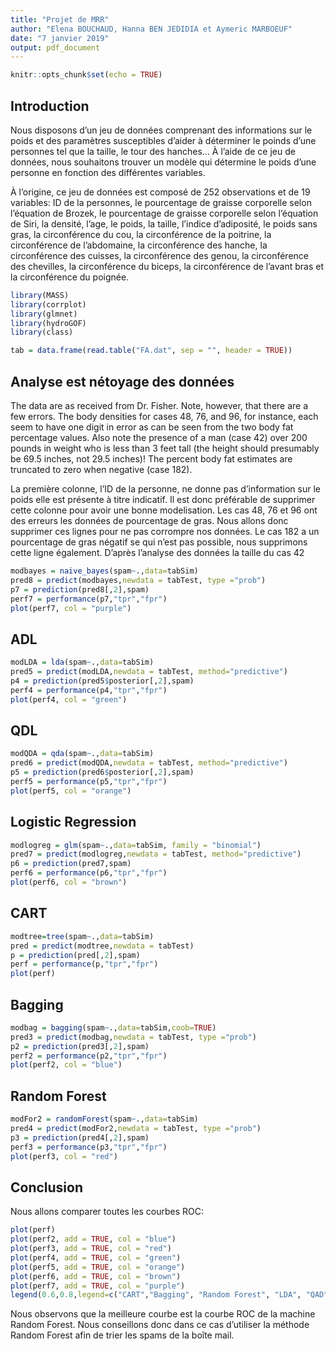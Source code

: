 ```yaml
---
title: "Projet de MRR"
author: "Elena BOUCHAUD, Hanna BEN JEDIDIA et Aymeric MARBOEUF"
date: "7 janvier 2019"
output: pdf_document
---
```


```r
knitr::opts_chunk$set(echo = TRUE)
```

## Introduction

Nous disposons d'un jeu de données comprenant des informations sur le poids et des paramètres susceptibles d'aider à déterminer le poinds d'une personnes tel que la taille, le tour des hanches... À l'aide de ce jeu de données, nous souhaitons trouver un modèle qui détermine le poids d'une personne en fonction des différentes variables.

À l'origine, ce jeu de données est composé de 252 observations et de 19 variables: ID de la personnes, le pourcentage de graisse corporelle selon l'équation de Brozek, le pourcentage de graisse corporelle selon l'équation de Siri, la densité, l'age, le poids, la taille, l'indice d'adiposité, le poids sans gras, la circonférence du cou, la circonférence de la poitrine, la circonférence de l'abdomaine, la circonférence des hanche, la circonférence des cuisses, la circonférence des genou, la circonférence des chevilles, la circonférence du biceps, la circonférence de l'avant bras et la circonférence du poignée.

```r
library(MASS)
library(corrplot)
library(glmnet)
library(hydroGOF)
library(class)

tab = data.frame(read.table("FA.dat", sep = "", header = TRUE))
```

## Analyse est nétoyage des données

The data are as received from Dr. Fisher.  Note, however, that there
are a few errors.  The body densities for cases 48, 76, and 96, for
instance, each seem to have one digit in error as can be seen from the
two body fat percentage values.  Also note the presence of a man (case
42) over 200 pounds in weight who is less than 3 feet tall (the height
should presumably be 69.5 inches, not 29.5 inches)!  The percent body
fat estimates are truncated to zero when negative (case 182).

La première colonne, l'ID de la personne, ne donne pas d'information sur le poids elle est présente à titre indicatif. Il est donc préférable de supprimer cette colonne pour avoir une bonne modelisation.
Les cas 48, 76 et 96 ont des erreurs les données de pourcentage de gras. Nous allons donc supprimer ces lignes pour ne pas corrompre nos données. Le cas 182 a un pourcentage de gras négatif se qui n'est pas possible, nous supprimons cette ligne également. D'après l'analyse des données la taille du cas 42 

```r
modbayes = naive_bayes(spam~.,data=tabSim)
pred8 = predict(modbayes,newdata = tabTest, type ="prob")
p7 = prediction(pred8[,2],spam)
perf7 = performance(p7,"tpr","fpr")
plot(perf7, col = "purple")
```

## ADL

```r
modLDA = lda(spam~.,data=tabSim)
pred5 = predict(modLDA,newdata = tabTest, method="predictive")
p4 = prediction(pred5$posterior[,2],spam)
perf4 = performance(p4,"tpr","fpr")
plot(perf4, col = "green")
```

## QDL

```r
modQDA = qda(spam~.,data=tabSim)
pred6 = predict(modQDA,newdata = tabTest, method="predictive")
p5 = prediction(pred6$posterior[,2],spam)
perf5 = performance(p5,"tpr","fpr")
plot(perf5, col = "orange")
```

## Logistic Regression

```r
modlogreg = glm(spam~.,data=tabSim, family = "binomial")
pred7 = predict(modlogreg,newdata = tabTest, method="predictive")
p6 = prediction(pred7,spam)
perf6 = performance(p6,"tpr","fpr")
plot(perf6, col = "brown")
```

## CART

```r
modtree=tree(spam~.,data=tabSim)
pred = predict(modtree,newdata = tabTest)
p = prediction(pred[,2],spam)
perf = performance(p,"tpr","fpr")
plot(perf)
```

## Bagging

```r
modbag = bagging(spam~.,data=tabSim,coob=TRUE)
pred3 = predict(modbag,newdata = tabTest, type ="prob")
p2 = prediction(pred3[,2],spam)
perf2 = performance(p2,"tpr","fpr")
plot(perf2, col = "blue")
```

## Random Forest

```r
modFor2 = randomForest(spam~.,data=tabSim)
pred4 = predict(modFor2,newdata = tabTest, type ="prob")
p3 = prediction(pred4[,2],spam)
perf3 = performance(p3,"tpr","fpr")
plot(perf3, col = "red")
```

## Conclusion

Nous allons comparer toutes les courbes ROC:

```r
plot(perf)
plot(perf2, add = TRUE, col = "blue")
plot(perf3, add = TRUE, col = "red")
plot(perf4, add = TRUE, col = "green")
plot(perf5, add = TRUE, col = "orange")
plot(perf6, add = TRUE, col = "brown")
plot(perf7, add = TRUE, col = "purple")
legend(0.6,0.8,legend=c("CART","Bagging", "Random Forest", "LDA", "QAD", "Logistic Regression", "Bayes"), col=c("black","blue","red","green","orange","brown","purple"),lty=1, cex=0.8, ncol=1)
```

Nous observons que la meilleure courbe est la courbe ROC de la machine Random Forest. Nous conseillons donc dans ce cas d'utiliser la méthode Random Forest afin de trier les spams de la boîte mail.
